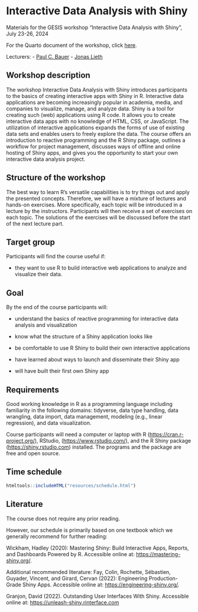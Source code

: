 # Interactive Data Analysis with Shiny

Materials for the GESIS workshop “Interactive Data Analysis with Shiny”,
July 23-26, 2024

For the Quarto document of the workshop, click
[here](https://paulcbauer.github.io/shiny_workshop/).

Lecturers: - [Paul C. Bauer](https://paulcbauer.github.io/) - [Jonas
Lieth](https://www.gesis.org/institut/ueber-uns/mitarbeitendenverzeichnis/person/Jonas.Lieth)

## Workshop description

The workshop Interactive Data Analysis with Shiny introduces
participants to the basics of creating interactive apps with Shiny in R.
Interactive data applications are becoming increasingly popular in
academia, media, and companies to visualize, manage, and analyze data.
Shiny is a tool for creating such (web) applications using R code. It
allows you to create interactive data apps with no knowledge of HTML,
CSS, or JavaScript. The utilization of interactive applications expands
the forms of use of existing data sets and enables users to freely
explore the data. The course offers an introduction to reactive
programming and the R Shiny package, outlines a workflow for project
management, discusses ways of offline and online hosting of Shiny apps,
and gives you the opportunity to start your own interactive data
analysis project.

## Structure of the workshop

The best way to learn R’s versatile capabilities is to try things out
and apply the presented concepts. Therefore, we will have a mixture of
lectures and hands-on exercises. More specifically, each topic will be
introduced in a lecture by the instructors. Participants will then
receive a set of exercises on each topic. The solutions of the exercises
will be discussed before the start of the next lecture part.

## Target group

Participants will find the course useful if:

-   they want to use R to build interactive web applications to analyze
    and visualize their data.

## Goal

By the end of the course participants will:

-   understand the basics of reactive programming for interactive data
    analysis and visualization

-   know what the structure of a Shiny application looks like

-   be comfortable to use R Shiny to build their own interactive
    applications

-   have learned about ways to launch and disseminate their Shiny app

-   will have built their first own Shiny app

## Requirements

Good working knowledge in R as a programming language including
familiarity in the following domains: tidyverse, data type handling,
data wrangling, data import, data management, modeling (e.g., linear
regression), and data visualization.

Course participants will need a computer or laptop with R
(<https://cran.r-project.org/>), RStudio, (<https://www.rstudio.com/>),
and the R Shiny package (<https://shiny.rstudio.com>) installed. The
programs and the package are free and open source.

## Time schedule

```r
htmltools::includeHTML("resources/schedule.html")
```


## Literature

The course does not require any prior reading.

However, our schedule is primarily based on one textbook which we
generally recommend for further reading:

Wickham, Hadley (2020): Mastering Shiny: Build Interactive Apps,
Reports, and Dashboards Powered by R. Accessible online at:
<https://mastering-shiny.org/>.

Additional recommended literature: Fay, Colin, Rochette, Sébastien,
Guyader, Vincent, and Girard, Cervan (2022): Engineering
Production-Grade Shiny Apps. Accessible online at:
<https://engineering-shiny.org/>.

Granjon, David (2022). Outstanding User Interfaces With Shiny.
Accessible online at: <https://unleash-shiny.rinterface.com>
